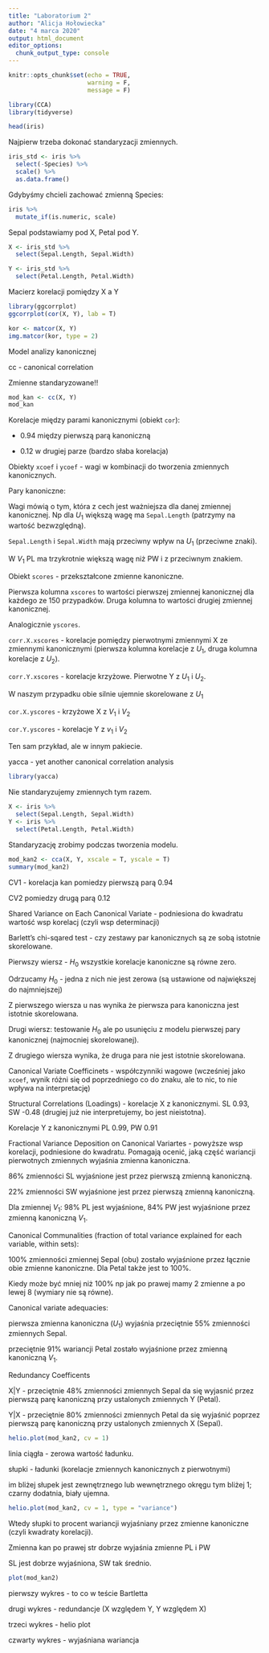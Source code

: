 ---
title: "Laboratorium 2"
author: "Alicja Hołowiecka"
date: "4 marca 2020"
output: html_document
editor_options: 
  chunk_output_type: console
---

```{r setup, include=FALSE}
knitr::opts_chunk$set(echo = TRUE,
                      warning = F,
                      message = F)
```

```{r}
library(CCA)
library(tidyverse)
```

```{r}
head(iris)
```

Najpierw trzeba dokonać standaryzacji zmiennych.

```{r}
iris_std <- iris %>% 
  select(-Species) %>% 
  scale() %>% 
  as.data.frame()
```

Gdybyśmy chcieli zachować zmienną Species:

```{r}
iris %>% 
  mutate_if(is.numeric, scale)
```

Sepal podstawiamy pod X, Petal pod Y.

```{r}
X <- iris_std %>% 
  select(Sepal.Length, Sepal.Width)
```

```{r}
Y <- iris_std %>% 
  select(Petal.Length, Petal.Width)
```

Macierz korelacji pomiędzy X a Y

```{r}
library(ggcorrplot)
ggcorrplot(cor(X, Y), lab = T)
```

```{r}
kor <- matcor(X, Y)
img.matcor(kor, type = 2)
```

Model analizy kanonicznej

cc - canonical correlation

Zmienne standaryzowane!!

```{r}
mod_kan <- cc(X, Y)
mod_kan
```

Korelacje między parami kanonicznymi (obiekt `cor`):

- 0.94 między pierwszą parą kanoniczną

- 0.12 w drugiej parze (bardzo słaba korelacja)

Obiekty `xcoef` i `ycoef` - wagi w kombinacji do tworzenia zmiennych kanonicznych.

Pary kanoniczne:

\begin{align}

U_1 =& -0.89 \cdot SL + 0.37 \cdot SW \\

V_1 =& -1.5 \cdot PL + 0.53 \cdot PW \\

U_2 =& 0.48 \cdot SL + 0.93 \cdot SW \\

V_2 =& -3.39 \cdot PL + 3.67 \cdot PW

\end{align}

Wagi mówią o tym, która z cech jest ważniejsza dla danej zmiennej kanonicznej. Np dla $U_1$ większą wagę ma `Sepal.Length` (patrzymy na wartość bezwzględną).

`Sepal.Length` i `Sepal.Width` mają przeciwny wpływ na $U_1$ (przeciwne znaki).

W $V_1$ PL ma trzykrotnie większą wagę niż PW i z przeciwnym znakiem.

Obiekt `scores` - przekształcone zmienne kanoniczne.

Pierwsza kolumna `xscores` to wartości pierwszej zmiennej kanonicznej dla każdego ze 150 przypadków. Druga kolumna to wartości drugiej zmiennej kanonicznej.

Analogicznie `yscores`.

`corr.X.xscores` - korelacje pomiędzy pierwotnymi zmiennymi X ze zmiennymi kanonicznymi (pierwsza kolumna korelacje z $U_1$, druga kolumna korelacje z $U_2$).

`corr.Y.xscores` - korelacje krzyżowe. Pierwotne Y z $U_1$ i $U_2$.

W naszym przypadku obie silnie ujemnie skorelowane z $U_1$

`cor.X.yscores` - krzyżowe X z $V_1$ i $V_2$

`cor.Y.yscores` - korelacje Y z $v_1$ i $V_2$

Ten sam przykład, ale w innym pakiecie.

yacca - yet another canonical correlation analysis

```{r}
library(yacca)
```

Nie standaryzujemy zmiennych tym razem.

```{r}
X <- iris %>% 
  select(Sepal.Length, Sepal.Width)
Y <- iris %>% 
  select(Petal.Length, Petal.Width)
```

Standaryzację zrobimy podczas tworzenia modelu.

```{r}
mod_kan2 <- cca(X, Y, xscale = T, yscale = T)
summary(mod_kan2)
```

CV1 - korelacja kan pomiedzy pierwszą parą 0.94

CV2 pomiedzy drugą parą 0.12

Shared Variance on Each Canonical Variate - podniesiona do kwadratu wartość wsp korelacj (czyli wsp determinacji)

Barlett's chi-sqared test - czy zestawy par kanonicznych są ze sobą istotnie skorelowane.

Pierwszy wiersz - $H_0$ wszystkie korelacje kanoniczne są równe zero.

Odrzucamy $H_0$ - jedna z nich nie jest zerowa (są ustawione od największej do najmniejszej)

Z pierwszego wiersza u nas wynika że pierwsza para kanoniczna jest istotnie skorelowana.

Drugi wiersz: testowanie $H_0$ ale po usunięciu z modelu pierwszej pary kanonicznej (najmocniej skorelowanej).

Z drugiego wiersza wynika, że druga para nie jest istotnie skorelowana.

Canonical Variate Coefficinets - współczynniki wagowe (wcześniej jako `xcoef`, wynik różni się od poprzedniego co do znaku, ale to nic, to nie wpływa na interpretację)

Structural Correlations (Loadings) - korelacje X z kanonicznymi. SL 0.93, SW -0.48 (drugiej już nie interpretujemy, bo jest nieistotna).

Korelacje Y z kanonicznymi PL 0.99, PW 0.91

Fractional Variance Deposition on Canonical Variartes - powyższe wsp korelacji, podniesione do kwadratu. Pomagają ocenić, jaką część wariancji pierwotnych zmiennych wyjaśnia zmienna kanoniczna.

86% zmienności SL wyjaśnione jest przez pierwszą zmienną kanoniczną.

22% zmienności SW wyjaśnione jest przez pierwszą zmienną kanoniczną.

Dla zmiennej $V_1$: 98% PL jest wyjaśnione, 84% PW jest wyjaśnione przez zmienną kanoniczną $V_1$.

Canonical Communalities (fraction of total variance explained for each variable, within sets): 

100% zmienności zmiennej Sepal (obu) zostało wyjaśnione przez łącznie obie zmienne kanoniczne. Dla Petal także jest to 100%.

Kiedy może być mniej niż 100% np jak po prawej mamy 2 zmienne a po lewej 8 (wymiary nie są równe).

Canonical variate adequacies:

pierwsza zmienna kanoniczna ($U_1$) wyjaśnia przeciętnie 55% zmienności zmiennych Sepal. 

przeciętnie 91% wariancji Petal zostało wyjaśnione przez zmienną kanoniczną $V_1$.

Redundancy Coefficents

X|Y - przeciętnie 48% zmienności zmiennych Sepal da się wyjasnić przez pierwszą parę kanoniczną przy ustalonych zmiennych Y (Petal).

Y|X - przeciętnie 80% zmienności zmiennych Petal da się wyjaśnić poprzez pierwszą parę kanoniczną przy ustalonych zmiennych X (Sepal).

```{r}
helio.plot(mod_kan2, cv = 1)
```

linia ciągła - zerowa wartość ładunku.

słupki - ładunki (korelacje zmiennych kanonicznych z pierwotnymi)

im bliżej słupek jest zewnętrznego lub wewnętrznego okręgu tym bliżej 1; czarny dodatnia, biały ujemna.

```{r}
helio.plot(mod_kan2, cv = 1, type = "variance")
```

Wtedy słupki to procent wariancji wyjaśniany przez zmienne kanoniczne (czyli kwadraty korelacji).

Zmienna kan po prawej str dobrze wyjaśnia zmienne PL i PW

SL jest dobrze wyjaśniona, SW tak średnio.

```{r}
plot(mod_kan2)
```

pierwszy wykres - to co w teście Bartletta

drugi wykres - redundancje (X względem Y, Y względem X)

trzeci wykres - helio plot

czwarty wykres - wyjaśniana wariancja